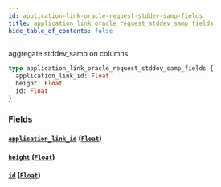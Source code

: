 ```yaml
---
id: application-link-oracle-request-stddev-samp-fields
title: application_link_oracle_request_stddev_samp_fields
hide_table_of_contents: false
---
```


aggregate stddev_samp on columns

```graphql
type application_link_oracle_request_stddev_samp_fields {
  application_link_id: Float
  height: Float
  id: Float
}
```

### Fields

#### [`application_link_id`](#) ([`Float`](/07-graphql/scalars/float))

#### [`height`](#) ([`Float`](/07-graphql/scalars/float))

#### [`id`](#) ([`Float`](/07-graphql/scalars/float))
